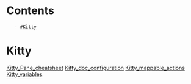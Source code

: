 = Contents =
    - [[#Kitty]]

= Kitty =

[[Kitty_Pane_cheatsheet]]
[[Kitty_doc_configuration]]
[[Kitty_mappable_actions]]
[[Kitty_variables]]

